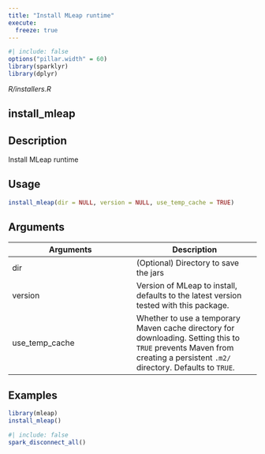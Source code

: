 ```yaml
---
title: "Install MLeap runtime"
execute:
  freeze: true
---
```


```r
#| include: false
options("pillar.width" = 60)
library(sparklyr) 
library(dplyr)
```

*R/installers.R*

## install_mleap

## Description
Install MLeap runtime 


## Usage
```r
install_mleap(dir = NULL, version = NULL, use_temp_cache = TRUE) 
```

## Arguments
|Arguments|Description|
|---|---|
| dir | (Optional) Directory to save the jars |
| version | Version of MLeap to install, defaults to the latest version tested with this package. |
| use_temp_cache | Whether to use a temporary Maven cache directory for downloading. Setting this to `TRUE` prevents Maven from creating a persistent `.m2/` directory. Defaults to `TRUE`. |





## Examples
```r
library(mleap)
install_mleap() 
```



```r
#| include: false
spark_disconnect_all()
```
